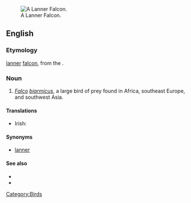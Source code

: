 [[Image:Lanner Falcon 800.jpg|thumb|A Lanner Falcon.]]
==English==

===Etymology===

[[lanner]] [[falcon]], from the {{etyl|frm}} {{term|lanier||cowardly|lang=frm}}.

===Noun===
{{en-noun}}

# ''[[Falco]] [[biarmicus]]'', a large bird of prey found in Africa, southeast Europe, and southwest Asia.

====Translations====
{{trans-top|Falco biarmicus}}
* Irish: {{t-|ga|fabhcún Lanner|m}}
{{trans-mid}}
{{trans-bottom}}

====Synonyms====
*[[lanner]]

====See also====
*{{pedialite}}
*{{specieslite|Falco biarmicus}}

[[Category:Birds]]